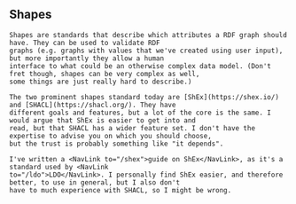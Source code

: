
<Content>
    <h2 className="subtitle">Shapes</h2>

    Shapes are standards that describe which attributes a RDF graph should have. They can be used to validate RDF
    graphs (e.g. graphs with values that we've created using user input), but more importantly they allow a human
    interface to what could be an otherwise complex data model. (Don't fret though, shapes can be very complex as well,
    some things are just really hard to describe.)

    The two prominent shapes standard today are [ShEx](https://shex.io/) and [SHACL](https://shacl.org/). They have
    different goals and features, but a lot of the core is the same. I would argue that ShEx is easier to get into and
    read, but that SHACL has a wider feature set. I don't have the expertise to advise you on which you should choose,
    but the trust is probably something like "it depends".

    I've written a <NavLink to="/shex">guide on ShEx</NavLink>, as it's a standard used by <NavLink
    to="/ldo">LDO</NavLink>. I personally find ShEx easier, and therefore better, to use in general, but I also don't
    have to much experience with SHACL, so I might be wrong.
</Content>